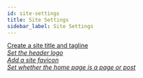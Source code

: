 ```yaml
---
id: site-settings
title: Site Settings
sidebar_label: Site Settings
---
```


<a className="jump-to" href="/next/bb-theme/site-settings/create-a-site-title-and-tagline" aria-label="Create a site title and tagline">
  <div className="jump-to--main">
    Create a site title and tagline
  </div>
  <div className="jump-to--icon">
    <i className="fas fa-chevron-right" />
  </div>
</a>

<a className="jump-to" href="/next/bb-theme/site-settings/header-logo" aria-label="Set the header logo">
  <div className="jump-to--main">
    Set the header logo
  </div>
  <div className="jump-to--icon">
    <i className="fas fa-chevron-right" />
  </div>
</a>

<a className="jump-to" href="/next/bb-theme/site-settings/add-a-site-icon-favicon" aria-label="Add a site favicon">
  <div className="jump-to--main">
    Add a site favicon
  </div>
  <div className="jump-to--icon">
    <i className="fas fa-chevron-right" />
  </div>
</a>

<a className="jump-to" href="/next/bb-theme/site-settings/set-whether-the-home-page-is-a-page-or-post" aria-label="Set whether the home page is a page or post">
  <div className="jump-to--main">
    Set whether the home page is a page or post
  </div>
  <div className="jump-to--icon">
    <i className="fas fa-chevron-right" />
  </div>
</a>
